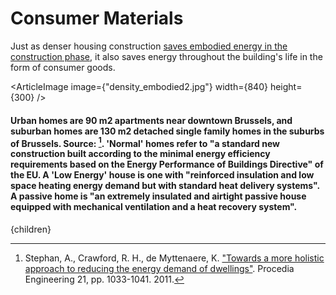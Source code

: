 


# Consumer Materials

Just as denser housing construction [saves embodied energy in the construction phase](http://urbancruiseship.org/solution/cities/cities_construction), it also saves energy throughout the building's life in the form of consumer goods.

<ArticleImage image={"density_embodied2.jpg"} width={840} height={300} />
#### Urban homes are 90 m2 apartments near downtown Brussels, and suburban homes are 130 m2 detached single family homes in the suburbs of Brussels. Source: [^1]. 'Normal' homes refer to "a standard new construction built according to the minimal energy efficiency requirements based on the Energy Performance of Buildings Directive" of the EU. A 'Low Energy' house is one with "reinforced insulation and low space heating energy demand but with standard heat delivery systems". A passive home is "an extremely insulated and airtight passive house equipped with mechanical ventilation and a heat recovery system".

[^1]: Stephan, A., Crawford, R. H., de Myttenaere, K. ["Towards a more holistic approach to reducing the energy demand of dwellings"](https://www.sciencedirect.com/science/article/pii/S1877705811049435). Procedia Engineering 21, pp. 1033-1041. 2011.

  <Article 
    focusAreaUrl={focusAreaUrl} 
    hierarchy={hierarchy} 
    site={site}
  >
    {children}
  </Article>